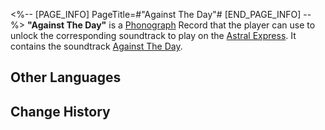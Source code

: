 <%-- [PAGE_INFO]
PageTitle=#"Against The Day"#
[END_PAGE_INFO] --%>
{{Item Infobox
|id          = 210300
|image       = Item Against The Day.png
|type        = Disk
|invCategory = Valuables
|rarity      = 3
|effect      = 
|description = A record that can be played on the Express' phonograph. It might be a chance acquisition or a gift from someone else. All sorts of memories surge up when the music plays &mdash; the smiles, encounters, touches, and the excitement of battle. Maybe that is why people still collect records even as society rapidly advances.<br />The current record contains the track "Against The Day."
}}
{{Description|''The sound of a heartbeat follows like a shadow, accompanied by occasional clashes like metal striking against stone.''}}
'''"Against The Day"''' is a [[Phonograph]] Record that the player can use to unlock the corresponding soundtrack to play on the [[Astral Express]]. It contains the soundtrack [[Against The Day]].

==Other Languages==
{{Other Languages
|en   = "Against The Day"
|zhs  = 《抵抗白昼》
|zht  = 《抵抗白晝》
|ja   = 『白昼への抵抗』
|ko   = ≪대낮에 대한 저항≫
|es   = Resistencia al amanecer
|fr   = «&nbsp;Against The Day&nbsp;»
|ru   = Against The Day
|th   = "Against The Day"
|vi   = Chống Lại Ban Ngày
|de   = „Widerstehe der Morgendämmerung“
|id   = "Against The Day"
|pt   = "Against The Day"
}}

==Change History==
{{Change History|2.0}}